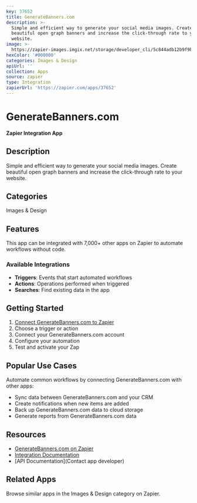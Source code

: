 ```yaml
---
key: 37652
title: GenerateBanners.com
description: >-
  Simple and efficient way to generate your social media images. Create
  beautiful open graph banners and increase the click-through rate to your
  website.
image: >-
  https://zapier-images.imgix.net/storage/developer_cli/5c844adb12b9f9badd2f0c105d556b2c.png?auto=format%2Ccompress&ixlib=python-3.0.0&q=50
hexColor: '#000000'
categories: Images & Design
apiUrl: ''
collection: Apps
source: zapier
type: Integration
zapierUrl: 'https://zapier.com/apps/37652'
---
```

# GenerateBanners.com

**Zapier Integration App**

## Description

Simple and efficient way to generate your social media images. Create beautiful open graph banners and increase the click-through rate to your website.

## Categories

Images & Design

## Features

This app can be integrated with 7,000+ other apps on Zapier to automate workflows without code.

### Available Integrations

- **Triggers**: Events that start automated workflows
- **Actions**: Operations performed when triggered
- **Searches**: Find existing data in the app

## Getting Started

1. [Connect GenerateBanners.com to Zapier](https://zapier.com/apps/37652)
2. Choose a trigger or action
3. Connect your GenerateBanners.com account
4. Configure your automation
5. Test and activate your Zap

## Popular Use Cases

Automate common workflows by connecting GenerateBanners.com with other apps:

- Sync data between GenerateBanners.com and your CRM
- Create notifications when new items are added
- Back up GenerateBanners.com data to cloud storage
- Generate reports from GenerateBanners.com data

## Resources

- [GenerateBanners.com on Zapier](https://zapier.com/apps/37652)
- [Integration Documentation](https://zapier.com/apps/37652/integrations)
- [API Documentation](Contact app developer)

## Related Apps

Browse similar apps in the Images & Design category on Zapier.
